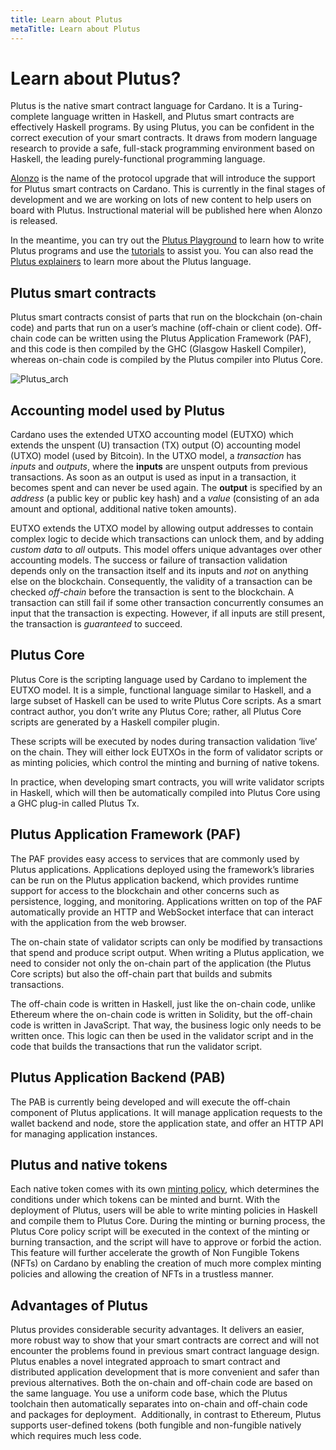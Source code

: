 ```yaml
---
title: Learn about Plutus
metaTitle: Learn about Plutus
---
```


# Learn about Plutus?

Plutus is the native smart contract language for Cardano. It is a Turing-complete language written in Haskell, and Plutus smart contracts are effectively Haskell programs. By using Plutus, you can be confident in the correct execution of your smart contracts. It draws from modern language research to provide a safe, full-stack programming environment based on Haskell, the leading purely-functional programming language.

[Alonzo](https://iohk.io/en/blog/posts/2021/04/08/smart-contracts-%E2%80%93-here-we-come/) is the name of the protocol upgrade that will introduce the support for Plutus smart contracts on Cardano. This is currently in the final stages of development and we are working on lots of new content to help users on board with Plutus. Instructional material will be published here when Alonzo is released.

In the meantime, you can try out the [Plutus Playground](https://playground.plutus.iohkdev.io/) to learn how to write Plutus programs and use the [tutorials](https://plutus.readthedocs.io/en/latest/plutus/tutorials/index.html) to assist you. You can also read the [Plutus explainers](https://plutus.readthedocs.io/en/latest/plutus/explanations/index.html) to learn more about the Plutus language.

## Plutus smart contracts
Plutus smart contracts consist of parts that run on the blockchain (on-chain code) and parts that run on a user’s machine (off-chain or client code). Off-chain code can be written using the Plutus Application Framework (PAF), and this code is then compiled by the GHC (Glasgow Haskell Compiler), whereas on-chain code is compiled by the Plutus compiler into Plutus Core. 

![Plutus_arch](Plutus_arch.png)

## Accounting model used by Plutus
Cardano uses the extended UTXO accounting model (EUTXO) which extends the unspent (U) transaction (TX) output (O) accounting model (UTXO) model (used by Bitcoin). In the UTXO model, a *transaction* has *inputs* and *outputs*, where the **inputs** are unspent outputs from previous transactions. As soon as an output is used as input in a transaction, it becomes spent and can never be used again. The **output** is specified by an *address* (a public key or public key hash) and a *value* (consisting of an ada amount and optional, additional native token amounts).

EUTXO extends the UTXO model by allowing output addresses to contain complex logic to decide which transactions can unlock them, and by adding *custom data* to *all* outputs. This model offers unique advantages over other accounting models. The success or failure of transaction validation depends only on the transaction itself and its inputs and *not* on anything else on the blockchain. Consequently, the validity of a transaction can be checked *off-chain* before the transaction is sent to the blockchain. A transaction can still fail if some other transaction concurrently consumes an input that the transaction is expecting. However, if all inputs are still present, the transaction is *guaranteed* to succeed.

## Plutus Core
Plutus Core is the scripting language used by Cardano to implement the EUTXO model. It is a simple, functional language similar to Haskell, and a large subset of Haskell can be used to write Plutus Core scripts. As a smart contract author, you don’t write any Plutus Core; rather, all Plutus Core scripts are generated by a Haskell compiler plugin.

These scripts will be executed by nodes during transaction validation ‘live’ on the chain. They will either lock EUTXOs in the form of validator scripts or as minting policies, which control the minting and burning of native tokens.
 
In practice, when developing smart contracts, you will write validator scripts in Haskell, which will then be automatically compiled into Plutus Core using a GHC plug-in called  Plutus Tx.

## Plutus Application Framework (PAF)
The PAF provides easy access to services that are commonly used by Plutus applications. Applications deployed using the framework’s libraries can be run on the Plutus application backend, which provides runtime support for access to the blockchain and other concerns such as persistence, logging, and monitoring. Applications written on top of the PAF automatically provide an HTTP and WebSocket interface that can interact with the application from the web browser. 

The on-chain state of validator scripts can only be modified by transactions that spend and produce script output. When writing a Plutus application, we need to consider not only the on-chain part of the application (the Plutus Core scripts) but also the off-chain part that builds and submits transactions. 

The off-chain code is written in Haskell, just like the on-chain code, unlike Ethereum where the on-chain code is written in Solidity, but the off-chain code is written in JavaScript. That way, the business logic only needs to be written once. This logic can then be used in the validator script and in the code that builds the transactions that run the validator script. 

## Plutus Application Backend (PAB)
The PAB is currently being developed and will execute the off-chain component of Plutus applications. It will manage application requests to the wallet backend and node, store the application state, and offer an HTTP API for managing application instances.

## Plutus and native tokens
Each native token comes with its own [minting policy](https://github.com/input-output-hk/cardano-documentation/blob/staging/content/07-native-tokens/01-learn.mdx#minting-policy), which determines the conditions under which tokens can be minted and burnt. With the deployment of Plutus, users will be able to write minting policies in Haskell and compile them to Plutus Core. During the minting or burning process, the Plutus Core policy script will be executed in the context of the minting or burning transaction, and the script will have to approve or forbid the action. This feature will further accelerate the growth of Non Fungible Tokens (NFTs) on Cardano by enabling the creation of much more complex minting policies and allowing the creation of NFTs in a trustless manner.

## Advantages of Plutus
Plutus provides considerable security advantages. It delivers an easier, more robust way to show that your smart contracts are correct and will not encounter the problems found in previous smart contract language design. Plutus enables a novel integrated approach to smart contract and distributed application development that is more convenient and safer than previous alternatives. Both the on-chain and off-chain code are based on the same language. You use a uniform code base, which the Plutus toolchain then automatically separates into on-chain and off-chain code and packages for deployment. ‌ Additionally, in contrast to Ethereum, Plutus supports user-defined tokens (both fungible and non-fungible natively which requires much less code. 


